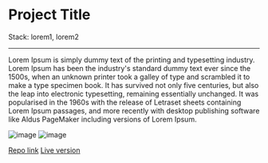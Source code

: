 # Project Title

<p className="text-sm font-bold">Stack: lorem1, lorem2</p>

---

Lorem Ipsum is simply dummy text of the printing and typesetting industry. Lorem Ipsum has been the industry's standard dummy text ever since the 1500s, when an unknown printer took a galley of type and scrambled it to make a type specimen book. It has survived not only five centuries, but also the leap into electronic typesetting, remaining essentially unchanged. It was popularised in the 1960s with the release of Letraset sheets containing Lorem Ipsum passages, and more recently with desktop publishing software like Aldus PageMaker including versions of Lorem Ipsum.

![image](https://www.lipsum.com)
![image](https://www.lipsum.com)

[Repo link](https://www.github.com)
[Live version](https://www.github.com)
